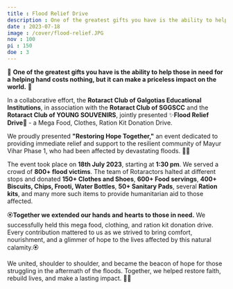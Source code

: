 ```yaml
---
title : Flood Relief Drive
description : One of the greatest gifts you have is the ability to help those in need for a helping hand costs nothing, but it can make a priceless impact on the world.
date : 2023-07-18
image : /cover/flood-relief.JPG
nov : 100
pi : 150
doe : 3
---
```


🌊 **One of the greatest gifts you have is the ability to help those in need for a helping hand costs nothing, but it can make a priceless impact on the world.** 🌊

In a collaborative effort, the **Rotaract Club of Galgotias Educational Institutions**, in association with the **Rotaract Club of SGGSCC** and the **Rotaract Club of YOUNG SOUVENIRS**, jointly presented ✨**Flood Relief Drive**🤝 - a Mega Food, Clothes, Ration Kit Donation Drive.

We proudly presented **"Restoring Hope Together,"** an event dedicated to providing immediate relief and support to the resilient community of Mayur Vihar Phase 1, who had been affected by devastating floods. 🤲✨

The event took place on **18th July 2023**, starting at **1:30 pm**. We served a crowd of **800+ flood victims**. The team of Rotaractors halted at different stops and donated **150+ Clothes and Shoes**, **600+ Food servings**, **400+ Biscuits, Chips, Frooti, Water Bottles**, **50+ Sanitary Pads**, several **Ration kits**, and many more such items to provide humanitarian aid to those affected.

🏵️**Together we extended our hands and hearts to those in need.** We successfully held this mega food, clothing, and ration kit donation drive. Every contribution mattered to us as we strived to bring comfort, nourishment, and a glimmer of hope to the lives affected by this natural calamity.🏵️

We united, shoulder to shoulder, and became the beacon of hope for those struggling in the aftermath of the floods. Together, we helped restore faith, rebuild lives, and make a lasting impact. 🤲✨